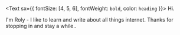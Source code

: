<Text sx={{ fontSize: [4, 5, 6], fontWeight: `bold`, color: `heading` }}>
  Hi.
</Text>

I'm Roly - I like to learn and write about all things internet. Thanks for stopping in and stay a while..
